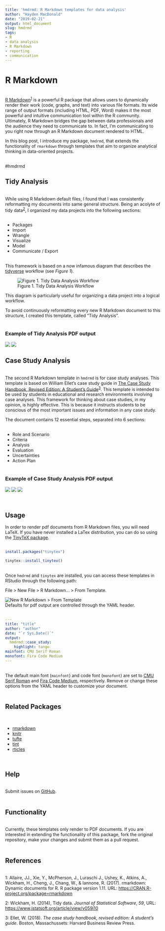 ---
title: 'hmdrmd: R Markdown templates for data analysis'
author: "Hayden MacDonald"
date: "2019-02-21"
output: html_document
slug: hmdrmd
tags: 
- R
- data analysis
- R Markdown
- reporting
- communication
---

# R Markdown
&nbsp;  
[R Markdown](https://rmarkdown.rstudio.com/){target="_blank"}</a><sup>[1](#myfootnote1)</sup> is a powerful R package that allows users to dynamically render their work (code, graphs, and text) into various file formats. Its wide range of output formats (including HTML, PDF, Word) makes it the most powerful and intuitive communication tool within the R community. Ultimately, R Markdown bridges the gap between data professionals and the audience they need to communicate to. In fact, I'm communicating to you right now through an R Markdown document rendered to HTML.  

In this blog post, I introduce my package, `hmdrmd`, that extends the functionality of `rmarkdown` through templates that aim to organize analytical thinking in data-oriented projects.  
&nbsp;

#hmdrmd
&nbsp;  

## Tidy Analysis
&nbsp;  
While using R Markdown default files, I found that I was consistently reformatting my documents into same general structure. Being an acolyte of tidy data<sup>[2](#myfootnote2)</sup>, I organized my data projects into the following sections:  
&nbsp;  

- Packages
- Import
- Wrangle
- Visualize
- Model
- Communicate / Export  
&nbsp;  

This framework is based on a now infamous diagram that describes the [tidyverse](https://www.tidyverse.org/){target="_blank"} workflow (see *Figure 1*).

![Figure 1. Tidy Data Analysis Workflow](/img/tidy.png)

This diagram is particularly useful for organizing a data project into a logical workflow.  

To avoid continuously reformatting every new R Markdown document to this structure, I created this template, called "Tidy Analysis".  
&nbsp;  

### Example of Tidy Analysis PDF output
![](/img/tidy1.PNG)
![](/img/tidy2.PNG)

## Case Study Analysis
&nbsp;  
The second R Markdown template in `hmdrmd` is for case study analyses. This template is based on William Ellet's case study guide in [The Case Study Handbook, Revised Edition: A Student's Guide](https://hbr.org/product/the-case-study-handbook-revised-edition-a-student-s-guide/10208E-KND-ENG){target="_blank"}<sup>[3](#myfootnote3)</sup>. This template is intended to be used by students in educational and research environments involving case analyses. This framework for thinking about case studies, in my opinion, is highly effective. This is because it instructs students to be conscious of the most important issues and information in any case study.  

The document contains 12 essential steps, separated into 6 sections:  
&nbsp;  

- Role and Scenario
- Criteria
- Analysis
- Evaluation
- Uncertainties
- Action Plan  
&nbsp;  

### Example of Case Study Analysis PDF output

![](/img/case1.PNG)
![](/img/case2.PNG)
![](/img/case3.PNG)

&nbsp;  

## Usage

In order to render pdf documents from R Markdown files, you will need LaTeX. If you have never installed a LaTex distribution, you can do so using the [TinyTeX package](https://github.com/yihui/tinytex).  
&nbsp;  
```{r, eval = FALSE}
install.packages("tinytex")

tinytex::install_tinytex()
```
&nbsp;  
Once `hmdrmd` and `tinytex` are installed, you can access these templates in RStudio through the following path:  

File > New File > R Markdown... > From Template.  

![New R Markdown > From Template](/img/templates.png)  
Defaults for pdf output are controlled through the YAML header.  
&nbsp;  
```yaml
---
title: "title"
author: "author"
date: "`r Sys.Date()`"
output: 
  hmdrmd::case_study:
    highlight: tango
mainfont: CMU Serif Roman
monofont: Fira Code Medium
---
```
&nbsp;  
The default main font (`mainfont`) and code font (`monofont`) are set to [CMU Serif Roman](https://www.fontsquirrel.com/fonts/computer-modern){target="_blank"} and [Fira Code Medium](https://github.com/tonsky/FiraCode){target="_blank"}, respectively. Remove or change these options from the YAML header to customize your document.  
&nbsp;  

## Related Packages
&nbsp;  

- [rmarkdown](https://github.com/rstudio/rmarkdown){target="_blank"}
- [knitr](https://github.com/yihui/knitr){target="_blank"}
- [tufte](https://github.com/rstudio/tufte){target="_blank"}
- [tint](https://github.com/eddelbuettel/tint){target="_blank"}
- [rticles](https://github.com/rstudio/rticles){target="_blank"}

&nbsp;  

## Help 
&nbsp;  
Submit issues on [GitHub](https://github.com/HaydenMacDonald/hmdrmd){target="_blank"}.  
&nbsp;  

## Functionality
&nbsp;  
Currently, these templates only render to PDF documents. If you are interested in extending the functionality of this package, fork the original repository, make your changes and submit them as a pull request.  
&nbsp;  

## References
&nbsp;  
<a name="myfootnote1">1</a>: Allaire, JJ., Xie, Y., McPherson, J., Luraschi J., Ushey, K., Atkins, A., Wickham, H., Cheng, J., Chang, W., & Iannone, R. (2017). rmarkdown: Dynamic documents for R. R package version 1.11. URL: [https://CRAN.R-project.org/package=rmarkdown](https://CRAN.R-project.org/package=rmarkdown){target="_blank"}  

<a name="myfootnote2">2</a>: Wickham, H. (2014), Tidy data. *Journal of Statistical Software*, *59*, URL: [https://www.jstatsoft.org/article/view/v059i10](https://www.jstatsoft.org/article/view/v059i10){target="_blank"}  

<a name="myfootnote3">3</a>: Ellet, W. (2018). *The case study handbook, revised edition: A student's guide*. Boston, Massachussets: Harvard Business Review Press.  









